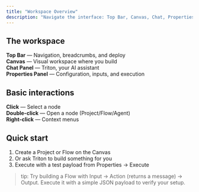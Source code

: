 ```yaml
---
title: "Workspace Overview"
description: "Navigate the interface: Top Bar, Canvas, Chat, Properties"
---
```


## The workspace

**Top Bar** — Navigation, breadcrumbs, and deploy  
**Canvas** — Visual workspace where you build  
**Chat Panel** — Triton, your AI assistant  
**Properties Panel** — Configuration, inputs, and execution

## Basic interactions

**Click** — Select a node  
**Double-click** — Open a node (Project/Flow/Agent)  
**Right-click** — Context menus

## Quick start

1. Create a Project or Flow on the Canvas
2. Or ask Triton to build something for you
3. Execute with a test payload from Properties → Execute

> tip: Try building a Flow with Input → Action (returns a message) → Output. Execute it with a simple JSON payload to verify your setup.
